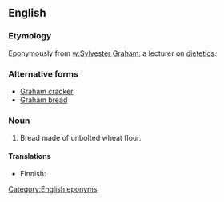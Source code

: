 ==English==

===Etymology===
Eponymously from [[w:Sylvester Graham]], a lecturer on [[dietetics]].

===Alternative forms===
* [[Graham cracker]]
* [[Graham bread]]

===Noun===
{{en-noun|head=[[Graham]] [[biscuit]]}}

# {{nonstandard|US}} Bread made of unbolted wheat flour.

====Translations====
{{trans-top|bread made of unbolted wheat flour}}
* Finnish: {{t|fi|grahamleipä}}
{{trans-mid}}
{{trans-bottom}}

[[Category:English eponyms]]